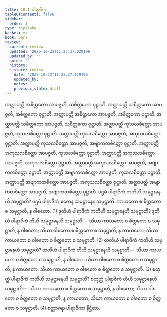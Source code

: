 ```yaml
---
title: 18.1 ပါရာဇိက
tableOfContents: false
sidebar:
  order: 1
type: tipitaka
basket: vi
book: pari
review:
  current: review
  updated: '2025-10-22T11:23:37.029196'
  updated_by: ''
  notes: ''
  history:
  - state: review
    date: '2025-10-22T11:23:37.029196'
    updated_by: ''
    notes: ''
    previous_state: draft
---
```



<ReviewStatus review={frontmatter.review} showDetails={true} />

<HypothesisAnnotation frontmatter={frontmatter} />

<DynamicBreadcrumb />

<Division number="470" book="pari" e="ch" v="5" p="359">

<Paragraph number="2200" book="pari">
အတ္ထာပတ္တိ အစိတ္တကော အာပဇ္ဇတိ, သစိတ္တကော ဝုဋ္ဌာတိ. အတ္ထာပတ္တိ သစိတ္တကော အာပဇ္ဇတိ, အစိတ္တကော ဝုဋ္ဌာတိ. အတ္ထာပတ္တိ အစိတ္တကော အာပဇ္ဇတိ, အစိတ္တကော ဝုဋ္ဌာတိ. အတ္ထာပတ္တိ သစိတ္တကော အာပဇ္ဇတိ, သစိတ္တကော ဝုဋ္ဌာတိ. အတ္ထာပတ္တိ ကုသလစိတ္တော အာပဇ္ဇတိ, ကုသလစိတ္တော ဝုဋ္ဌာတိ. အတ္ထာပတ္တိ ကုသလစိတ္တော အာပဇ္ဇတိ, အကုသလစိတ္တော ဝုဋ္ဌာတိ. အတ္ထာပတ္တိ ကုသလစိတ္တော အာပဇ္ဇတိ, အဗျာကတစိတ္တော ဝုဋ္ဌာတိ. အတ္ထာပတ္တိ အကုသလစိတ္တော အာပဇ္ဇတိ, ကုသလစိတ္တော ဝုဋ္ဌာတိ. အတ္ထာပတ္တိ အကုသလစိတ္တော အာပဇ္ဇတိ, အကုသလစိတ္တော ဝုဋ္ဌာတိ. အတ္ထာပတ္တိ အကုသလစိတ္တော အာပဇ္ဇတိ, အဗျာကတစိတ္တော ဝုဋ္ဌာတိ. အတ္ထာပတ္တိ အဗျာကတစိတ္တော အာပဇ္ဇတိ, ကုသလစိတ္တော ဝုဋ္ဌာတိ. အတ္ထာပတ္တိ အဗျာကတစိတ္တော အာပဇ္ဇတိ, အကုသလစိတ္တော ဝုဋ္ဌာတိ. အတ္ထာပတ္တိ အဗျာကတစိတ္တော အာပဇ္ဇတိ, အဗျာကတစိတ္တော ဝုဋ္ဌာတိ.
</Paragraph>

<Paragraph number="2201" book="pari">
ပဌမံ ပါရာဇိကံ ကတိဟိ သမုဋ္ဌာနေဟိ သမုဋ္ဌာတိ? ပဌမံ ပါရာဇိကံ ဧကေန သမုဋ္ဌာနေန သမုဋ္ဌာတိ. ကာယတော စ စိတ္တတော စ သမုဋ္ဌာတိ, န ဝါစတော. (1)
</Paragraph>

<Paragraph number="2202" book="pari">
ဒုတိယံ ပါရာဇိကံ ကတိဟိ သမုဋ္ဌာနေဟိ သမုဋ္ဌာတိ? ဒုတိယံ ပါရာဇိကံ တီဟိ သမုဋ္ဌာနေဟိ သမုဋ္ဌာတိ—  သိယာ ကာယတော စ စိတ္တတော စ သမုဋ္ဌာတိ, န ဝါစတော; သိယာ ဝါစတော စ စိတ္တတော စ သမုဋ္ဌာတိ, န ကာယတော; သိယာ ကာယတော စ ဝါစတော စ စိတ္တတော စ သမုဋ္ဌာတိ. (2)
</Paragraph>

<Paragraph number="2203" book="pari">
တတိယံ ပါရာဇိကံ ကတိဟိ သမုဋ္ဌာနေဟိ သမုဋ္ဌာတိ? တတိယံ ပါရာဇိကံ တီဟိ သမုဋ္ဌာနေဟိ သမုဋ္ဌာတိ—  သိယာ ကာယတော စ စိတ္တတော စ သမုဋ္ဌာတိ, န ဝါစတော; သိယာ ဝါစတော စ စိတ္တတော စ သမုဋ္ဌာတိ, န ကာယတော; သိယာ ကာယတော စ ဝါစတော စ စိတ္တတော စ သမုဋ္ဌာတိ. (3)
</Paragraph>

<Paragraph number="2204" book="pari">
စတုတ္ထံ ပါရာဇိကံ ကတိဟိ သမုဋ္ဌာနေဟိ သမုဋ္ဌာတိ? စတုတ္ထံ ပါရာဇိကံ တီဟိ သမုဋ္ဌာနေဟိ သမုဋ္ဌာတိ—  သိယာ ကာယတော စ စိတ္တတော စ သမုဋ္ဌာတိ, န ဝါစတော; သိယာ ဝါစတော စ စိတ္တတော စ သမုဋ္ဌာတိ, န ကာယတော; သိယာ ကာယတော စ ဝါစတော စ စိတ္တတော စ သမုဋ္ဌာတိ. (4)

</Paragraph>
</Division>

<Paragraph number="2205" type="center" book="pari">
စတ္တာရော ပါရာဇိကာ နိဋ္ဌိတာ.
</Paragraph>